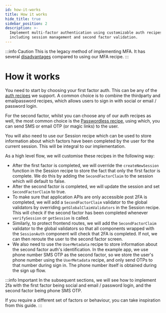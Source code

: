 ```yaml
---
id: how-it-works
title: How it works
hide_title: true
sidebar_position: 2
description: >-
  Implement multi-factor authentication using customizable auth recipes,
  including session management and second factor validation.
---
```


:::info Caution
This is the legacy method of implementing MFA. It has several [disadvantages](./legacy-vs-new) compared to using our MFA recipe.
:::

# How it works

You need to start by choosing your first factor auth. This can be any of the [auth recipes](https://supertokens.com/docs/guides) we support. A common choice is to combine the thirdparty and emailpassword recipes, which allows users to sign in with social or email / password login.

For the second factor, whilst you can choose any of our auth recipes as well, the most common choice is the [Passwordless recipe](https://supertokens.com/docs/passwordless/introduction), using which, you can send SMS or email OTP (or magic links) to the user.

You will also need to use our Session recipe which can be used to store information about which factors have been completed by the user for the current session. This will be integral to our implementation.

As a high level flow, we will customise these recipes in the following way:
- After the first factor is completed, we will override the `createNewSession` function in the Session recipe to store the fact that only the first factor is complete. We do this by adding the `SecondFactorClaim` to the session which will default to false.
- After the second factor is completed, we will update the session and set `SecondFactorClaim` to true.
- To make sure that application APIs are only accessible post 2FA is completed, we will add a `SecondFactorClaim` validator to the global validators by overriding `getGlobalClaimValidators` in the Session recipe. This will check if the second factor has been completed whenever `verifySession` or `getSession` is called.
- Similarly, to protect frontend routes, we will add the `SecondFactorClaim` validator to the global validators so that all components wrapped with the `SessionAuth` component will check that 2FA is completed. If not, we can then reroute the user to the second factor screen.
- We also need to use the `UserMetadata` recipe to store information about the second factor auth's identification. In the example app, we use phone number SMS OTP as the second factor, so we store the user's phone number using the `UserMetadata` recipe, and only send OTPs to that number during sign in. The phone number itself is obtained during the sign up flow.

:::info Important
In the subsequent sections, we will see how to implement 2fa with the first factor being social and email / password login, and the second factor being phone SMS OTP.

If you require a different set of factors or behaviour, you can take inspiration from this guide.
:::
